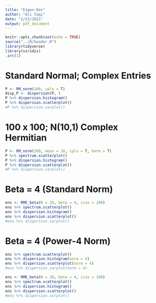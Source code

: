 ```yaml
---
title: "Eigen-Dev"
author: "Ali Taqi"
date: "2/23/2021"
output: pdf_document
---
```


```r
knitr::opts_chunk$set(echo = TRUE)
source("../R/header.R")
library(tidyverse)
library(viridis)
.src(1)
```

# Standard Normal; Complex Entries

```r
P <- RM_norm(100, cplx = T)
disp_P <- dispersion(P, )
P %>% dispersion.histogram()
P %>% dispersion.scatterplot()
#P %>% dispersion.varplot()
```

\newpage 

# 100 x 100; N(10,1) Complex Hermitian


```r
P <- RM_norm(100, mean = 10, cplx = T, herm = T)
P %>% spectrum.scatterplot()
P %>% dispersion.histogram()
P %>% dispersion.scatterplot()
#P %>% dispersion.varplot()
```

\newpage 

# Beta = 4 (Standard Norm) 

```r
ens <- RME_beta(N = 20, beta = 4, size = 100)
ens %>% spectrum.scatterplot()
ens %>% dispersion.histogram()
ens %>% dispersion.scatterplot()
#ens %>% dispersion.varplot()
```

# Beta = 4 (Power-4 Norm)

```r
ens %>% spectrum.scatterplot()
ens %>% dispersion.histogram(norm = 4) 
ens %>% dispersion.scatterplot(norm = 4)
#ens %>% dispersion.varplot(norm = 4)
```

```r
ens <- RME_beta(N = 20, beta = 4, size = 100)
ens %>% spectrum.scatterplot()
ens %>% dispersion.histogram()
ens %>% dispersion.scatterplot()
#ens %>% dispersion.varplot()
```

